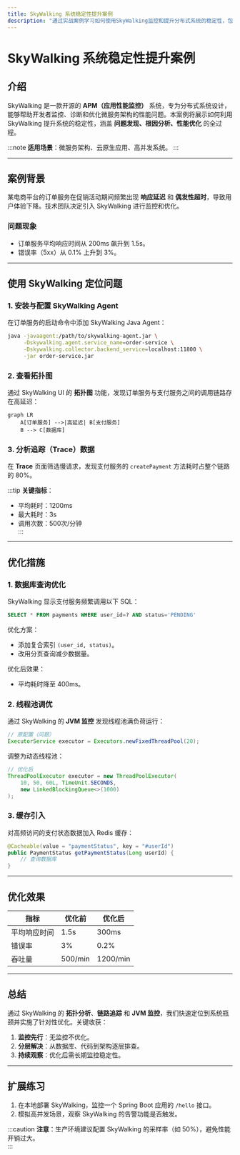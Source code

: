 ```yaml
---
title: SkyWalking 系统稳定性提升案例
description: "通过实战案例学习如何使用SkyWalking监控和提升分布式系统的稳定性，包含问题定位、性能优化和最佳实践。"
---
```


# SkyWalking 系统稳定性提升案例

## 介绍

SkyWalking 是一款开源的 **APM（应用性能监控）** 系统，专为分布式系统设计，能够帮助开发者监控、诊断和优化微服务架构的性能问题。本案例将展示如何利用 SkyWalking 提升系统的稳定性，涵盖 **问题发现、根因分析、性能优化** 的全过程。

:::note
**适用场景**：微服务架构、云原生应用、高并发系统。
:::

---

## 案例背景

某电商平台的订单服务在促销活动期间频繁出现 **响应延迟** 和 **偶发性超时**，导致用户体验下降。技术团队决定引入 SkyWalking 进行监控和优化。

### 问题现象
- 订单服务平均响应时间从 200ms 飙升到 1.5s。
- 错误率（5xx）从 0.1% 上升到 3%。

---

## 使用 SkyWalking 定位问题

### 1. 安装与配置 SkyWalking Agent
在订单服务的启动命令中添加 SkyWalking Java Agent：
```bash
java -javaagent:/path/to/skywalking-agent.jar \
     -Dskywalking.agent.service_name=order-service \
     -Dskywalking.collector.backend_service=localhost:11800 \
     -jar order-service.jar
```

### 2. 查看拓扑图
通过 SkyWalking UI 的 **拓扑图** 功能，发现订单服务与支付服务之间的调用链路存在高延迟：

```mermaid
graph LR
    A[订单服务] -->|高延迟| B[支付服务]
    B --> C[数据库]
```

### 3. 分析追踪（Trace）数据
在 **Trace** 页面筛选慢请求，发现支付服务的 `createPayment` 方法耗时占整个链路的 80%。

:::tip
**关键指标**：  
- 平均耗时：1200ms  
- 最大耗时：3s  
- 调用次数：500次/分钟  
:::

---

## 优化措施

### 1. 数据库查询优化
SkyWalking 显示支付服务频繁调用以下 SQL：
```sql
SELECT * FROM payments WHERE user_id=? AND status='PENDING'
```

优化方案：  
- 添加复合索引 `(user_id, status)`。  
- 改用分页查询减少数据量。  

优化后效果：  
- 平均耗时降至 400ms。  

### 2. 线程池调优
通过 SkyWalking 的 **JVM 监控** 发现线程池满负荷运行：
```java
// 原配置（问题）
ExecutorService executor = Executors.newFixedThreadPool(20);
```

调整为动态线程池：
```java
// 优化后
ThreadPoolExecutor executor = new ThreadPoolExecutor(
    10, 50, 60L, TimeUnit.SECONDS, 
    new LinkedBlockingQueue<>(1000)
);
```

### 3. 缓存引入
对高频访问的支付状态数据加入 Redis 缓存：
```java
@Cacheable(value = "paymentStatus", key = "#userId")
public PaymentStatus getPaymentStatus(Long userId) {
    // 查询数据库
}
```

---

## 优化效果

| 指标          | 优化前 | 优化后 |
|---------------|--------|--------|
| 平均响应时间  | 1.5s   | 300ms  |
| 错误率        | 3%     | 0.2%   |
| 吞吐量        | 500/min| 1200/min|

---

## 总结

通过 SkyWalking 的 **拓扑分析**、**链路追踪** 和 **JVM 监控**，我们快速定位到系统瓶颈并实施了针对性优化。关键收获：
1. **监控先行**：无监控不优化。  
2. **分层解决**：从数据库、代码到架构逐层排查。  
3. **持续观察**：优化后需长期监控稳定性。

---

## 扩展练习
1. 在本地部署 SkyWalking，监控一个 Spring Boot 应用的 `/hello` 接口。  
2. 模拟高并发场景，观察 SkyWalking 的告警功能是否触发。  

:::caution
**注意**：生产环境建议配置 SkyWalking 的采样率（如 50%），避免性能开销过大。  
:::